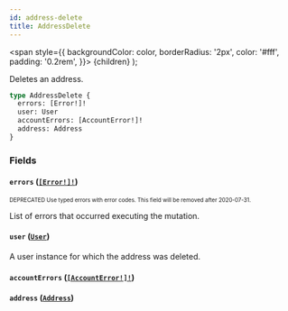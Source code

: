 ```yaml
---
id: address-delete
title: AddressDelete
---
```


<span
style={{
      backgroundColor: color,
      borderRadius: '2px',
      color: '#fff',
      padding: '0.2rem',
    }}>
{children}
</span>
);

Deletes an address.

```graphql
type AddressDelete {
  errors: [Error!]!
  user: User
  accountErrors: [AccountError!]!
  address: Address
}
```

### Fields

#### `errors` ([`[Error!]!`](/api-reference/objects/error.mdx))

<sub><sup><Tag color="#ffba00">DEPRECATED</Tag> Use typed errors with error codes. This field will be removed after 2020-07-31.</sup></sub>

List of errors that occurred executing the mutation.

#### `user` ([`User`](/api-reference/objects/user.mdx))

A user instance for which the address was deleted.

#### `accountErrors` ([`[AccountError!]!`](/api-reference/objects/account-error.mdx))

#### `address` ([`Address`](/api-reference/objects/address.mdx))
